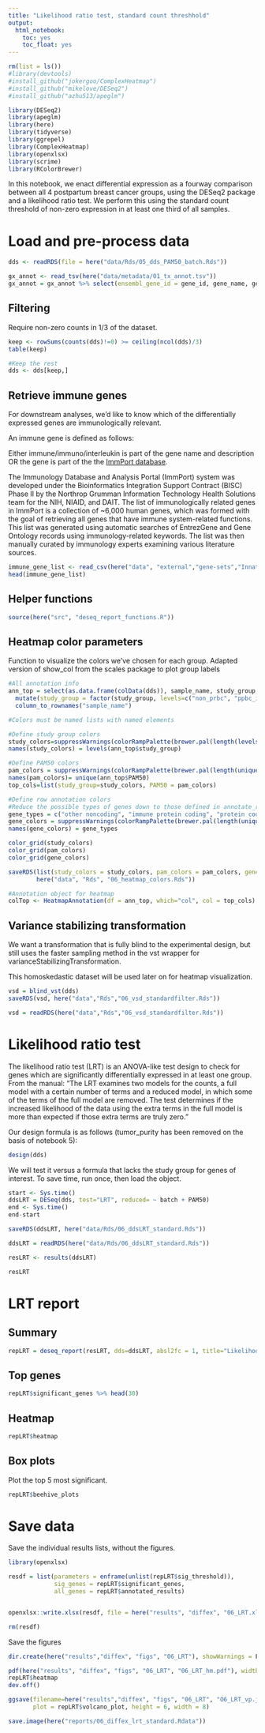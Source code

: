 ```yaml
---
title: "Likelihood ratio test, standard count threshhold"
output: 
  html_notebook:
    toc: yes
    toc_float: yes
---
```




```r
rm(list = ls())
#library(devtools)
#install_github("jokergoo/ComplexHeatmap")
#install_github("mikelove/DESeq2")
#install_github("azhu513/apeglm")

library(DESeq2)
library(apeglm)
library(here)
library(tidyverse)
library(ggrepel)
library(ComplexHeatmap)
library(openxlsx)
library(scrime)
library(RColorBrewer)
```

In this notebook, we enact differential expression as a fourway comparison between all 4 postpartum breast cancer groups, using the DESeq2 package and a likelihood ratio test. We perform this using the standard count threshold of non-zero expression in at least one third of all samples.

# Load and pre-process data

```r
dds <- readRDS(file = here("data/Rds/05_dds_PAM50_batch.Rds"))

gx_annot <- read_tsv(here("data/metadata/01_tx_annot.tsv"))
gx_annot = gx_annot %>% select(ensembl_gene_id = gene_id, gene_name, gene_type, description = gene_description) %>% distinct()
```


## Filtering

Require non-zero counts in 1/3 of the dataset.

```r
keep <- rowSums(counts(dds)!=0) >= ceiling(ncol(dds)/3)
table(keep)

#Keep the rest
dds <- dds[keep,]
```


## Retrieve immune genes

For downstream analyses, we'd like to know which of the differentially expressed genes are immunologically relevant.

An immune gene is defined as follows:

Either immune/immuno/interleukin is part of the gene name and description OR the gene is part of the the [ImmPort database](https://www.innatedb.com/redirect.do?go=resourcesGeneLists).

The Immunology Database and Analysis Portal (ImmPort) system was developed under the Bioinformatics Integration Support Contract (BISC) Phase II by the Northrop Grumman Information Technology Health Solutions team for the NIH, NIAID, and DAIT. The list of immunologically related genes in ImmPort is a collection of ~6,000 human genes, which was formed with the goal of retrieving all genes that have immune system-related functions. This list was generated using automatic searches of EntrezGene and Gene Ontology records using immunology-related keywords. The list was then manually curated by immunology experts examining various literature sources. 

```r

immune_gene_list <- read_csv(here("data", "external","gene-sets","InnateDB_genes.csv"))
head(immune_gene_list)
```



## Helper functions

```r
source(here("src", "deseq_report_functions.R"))
```

## Heatmap color parameters
 
Function to visualize the colors we've chosen for each group.
Adapted version of show_col from the scales package to plot group labels

```r
#All annotation info
ann_top = select(as.data.frame(colData(dds)), sample_name, study_group, PAM50) %>%
  mutate(study_group = factor(study_group, levels=c("non_prbc", "ppbc_inv", "ppbc_lac", "prbc", "rest"))) %>%
  column_to_rownames("sample_name")

#Colors must be named lists with named elements

#Define study group colors
study_colors=suppressWarnings(colorRampPalette(brewer.pal(length(levels(ann_top$study_group)),"Spectral"))(length(levels(ann_top$study_group))))
names(study_colors) = levels(ann_top$study_group)

#Define PAM50 colors
pam_colors = suppressWarnings(colorRampPalette(brewer.pal(length(unique(ann_top$PAM50)),"Paired"))(length(unique(ann_top$PAM50))))
names(pam_colors)= unique(ann_top$PAM50)
top_cols=list(study_group=study_colors, PAM50 = pam_colors)

#Define row annotation colors
#Reduce the possible types of genes down to those defined in annotate_results()
gene_types = c("other noncoding", "immune protein coding", "protein coding", "immunoglobulin", "T cell receptor")
gene_colors = suppressWarnings(colorRampPalette(brewer.pal(length(unique(gene_types)),"Dark2"))(length(unique(gene_types))))
names(gene_colors) = gene_types

color_grid(study_colors)
color_grid(pam_colors)
color_grid(gene_colors)
```

```r
saveRDS(list(study_colors = study_colors, pam_colors = pam_colors, gene_colors = gene_colors),
        here("data", "Rds", "06_heatmap_colors.Rds"))
```





```r
#Annotation object for heatmap
colTop <- HeatmapAnnotation(df = ann_top, which="col", col = top_cols)
```


## Variance stabilizing transformation

We want a transformation that is fully blind to the experimental design, but still uses the faster sampling method in the vst wrapper for varianceStabilizingTransformation.

This homoskedastic dataset will be used later on for heatmap visualization.


```r
vsd = blind_vst(dds)
saveRDS(vsd, here("data","Rds","06_vsd_standardfilter.Rds"))
```

```r
vsd = readRDS(here("data","Rds","06_vsd_standardfilter.Rds"))
```


# Likelihood ratio test

The likelihood ratio test (LRT) is an ANOVA-like test design to check for genes which are significantly differentially expressed in at least one group. From the manual: "The LRT examines two models for the counts, a full model with a certain number of terms and a reduced model, in which some of the terms of the full model are removed. The test determines if the increased likelihood of the data using the extra terms in the full model is more than expected if those extra terms are truly zero."

Our design formula is as follows (tumor_purity has been removed on the basis of notebook 5):

```r
design(dds)
```

We will test it versus a formula that lacks the study group for genes of interest.
To save time, run once, then load the object.

```r
start <- Sys.time()
ddsLRT = DESeq(dds, test="LRT", reduced= ~ batch + PAM50)
end <- Sys.time()
end-start

saveRDS(ddsLRT, here("data/Rds/06_ddsLRT_standard.Rds"))
```


```r
ddsLRT = readRDS(here("data/Rds/06_ddsLRT_standard.Rds"))
```

```r
resLRT <- results(ddsLRT)
```

```r
resLRT
```



# LRT report

## Summary

```r
repLRT = deseq_report(resLRT, dds=ddsLRT, absl2fc = 1, title="Likelihood ratio test")
```



## Top genes

```r
repLRT$significant_genes %>% head(30)
```

## Heatmap

```r
repLRT$heatmap
```


## Box plots

Plot the top 5 most significant.

```r
repLRT$beehive_plots
```


# Save data


Save the individual results lists, without the figures.

```r
library(openxlsx)

resdf = list(parameters = enframe(unlist(repLRT$sig_threshold)),
             sig_genes = repLRT$significant_genes,
             all_genes = repLRT$annotated_results)


openxlsx::write.xlsx(resdf, file = here("results", "diffex", "06_LRT.xlsx"))

rm(resdf)
```

Save the figures

```r
dir.create(here("results","diffex", "figs", "06_LRT"), showWarnings = F)

pdf(here("results", "diffex", "figs", "06_LRT", "06_LRT_hm.pdf"), width = 10, height = 8)
repLRT$heatmap
dev.off()

ggsave(filename=here("results","diffex", "figs", "06_LRT", "O6_LRT_vp.jpeg"),
       plot = repLRT$volcano_plot, height = 6, width = 8)

```



```r
save.image(here("reports/06_diffex_lrt_standard.Rdata"))
```

